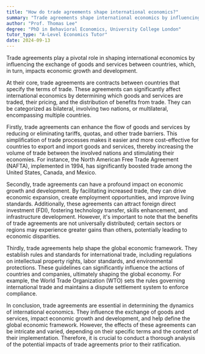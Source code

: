 ```yaml
---
title: "How do trade agreements shape international economics?"
summary: "Trade agreements shape international economics by influencing the flow of goods and services between countries, affecting economic growth and development."
author: "Prof. Thomas Lee"
degree: "PhD in Behavioral Economics, University College London"
tutor_type: "A-Level Economics Tutor"
date: 2024-09-13
---
```


Trade agreements play a pivotal role in shaping international economics by influencing the exchange of goods and services between countries, which, in turn, impacts economic growth and development.

At their core, trade agreements are contracts between countries that specify the terms of trade. These agreements can significantly affect international economics by determining which goods and services are traded, their pricing, and the distribution of benefits from trade. They can be categorized as bilateral, involving two nations, or multilateral, encompassing multiple countries.

Firstly, trade agreements can enhance the flow of goods and services by reducing or eliminating tariffs, quotas, and other trade barriers. This simplification of trade processes makes it easier and more cost-effective for countries to export and import goods and services, thereby increasing the volume of trade between the involved nations and stimulating their economies. For instance, the North American Free Trade Agreement (NAFTA), implemented in $1994$, has significantly boosted trade among the United States, Canada, and Mexico.

Secondly, trade agreements can have a profound impact on economic growth and development. By facilitating increased trade, they can drive economic expansion, create employment opportunities, and improve living standards. Additionally, these agreements can attract foreign direct investment (FDI), fostering technology transfer, skills enhancement, and infrastructure development. However, it's important to note that the benefits of trade agreements are not universally distributed; certain sectors or regions may experience greater gains than others, potentially leading to economic disparities.

Thirdly, trade agreements help shape the global economic framework. They establish rules and standards for international trade, including regulations on intellectual property rights, labor standards, and environmental protections. These guidelines can significantly influence the actions of countries and companies, ultimately shaping the global economy. For example, the World Trade Organization (WTO) sets the rules governing international trade and maintains a dispute settlement system to enforce compliance.

In conclusion, trade agreements are essential in determining the dynamics of international economics. They influence the exchange of goods and services, impact economic growth and development, and help define the global economic framework. However, the effects of these agreements can be intricate and varied, depending on their specific terms and the context of their implementation. Therefore, it is crucial to conduct a thorough analysis of the potential impacts of trade agreements prior to their ratification.
    
